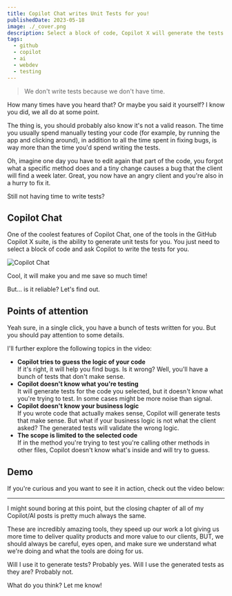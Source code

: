 ```yaml
---
title: Copilot Chat writes Unit Tests for you!
publishedDate: 2023-05-18
image: ./_cover.png
description: Select a block of code, Copilot X will generate the tests. But is it reliable?
tags:
  - github
  - copilot
  - ai
  - webdev
  - testing
---
```



> We don't write tests because we don't have time.

How many times have you heard that? Or maybe you said it yourself? I know you did, we all do at some point.

The thing is, you should probably also know it's not a valid reason. The time you usually spend manually testing your code (for example, by running the app and clicking around), in addition to all the time spent in fixing bugs, is way more than the time you'd spend writing the tests.

Oh, imagine one day you have to edit again that part of the code, you forgot what a specific method does and a tiny change causes a bug that the client will find a week later. Great, you now have an angry client and you're also in a hurry to fix it.

Still not having time to write tests?

## Copilot Chat

One of the coolest features of Copilot Chat, one of the tools in the GitHub Copilot X suite, is the ability to generate unit tests for you. You just need to select a block of code and ask Copilot to write the tests for you.


<Image src={chat} alt="Copilot Chat" />

Cool, it will make you and me save so much time!

But... is it reliable? Let's find out.

## Points of attention

Yeah sure, in a single click, you have a bunch of tests written for you. But you should pay attention to some details.

I'll further explore the following topics in the video:

- **Copilot tries to guess the logic of your code** \
  If it's right, it will help you find bugs. Is it wrong? Well, you'll have a bunch of tests that don't make sense.
- **Copilot doesn't know what you're testing** \
  It will generate tests for the code you selected, but it doesn't know what you're trying to test. In some cases might be more noise than signal.
- **Copilot doesn't know your business logic** \
  If you wrote code that actually makes sense, Copilot will generate tests that make sense. But what if your business logic is not what the client asked? The generated tests will validate the wrong logic.
- **The scope is limited to the selected code** \
  If in the method you're trying to test you're calling other methods in other files, Copilot doesn't know what's inside and will try to guess.

## Demo

If you're curious and you want to see it in action, check out the video below:

<YouTube id="Psm86eIvmdc" />

---

I might sound boring at this point, but the closing chapter of all of my Copilot/AI posts is pretty much always the same.

These are incredibly amazing tools, they speed up our work a lot giving us more time to deliver quality products and more value to our clients, BUT, we should always be careful, eyes open, and make sure we understand what we're doing and what the tools are doing for us.

Will I use it to generate tests? Probably yes. Will I use the generated tests as they are? Probably not.

What do you think? Let me know!
